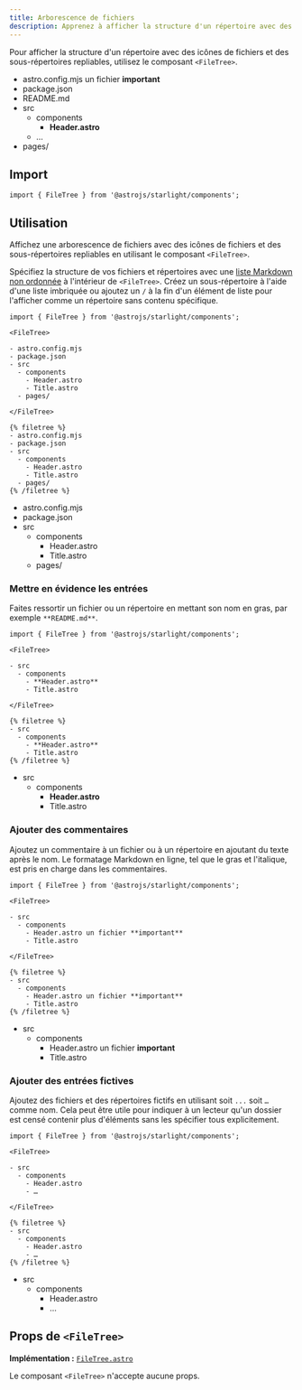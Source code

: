 ```yaml
---
title: Arborescence de fichiers
description: Apprenez à afficher la structure d'un répertoire avec des icônes de fichiers et des sous-répertoires repliables dans Starlight.
---
```



Pour afficher la structure d'un répertoire avec des icônes de fichiers et des sous-répertoires repliables, utilisez le composant `<FileTree>`.


<Preview>

<FileTree slot="preview">

- astro.config.mjs un fichier **important**
- package.json
- README.md
- src
  - components
    - **Header.astro**
  - …
- pages/

</FileTree>

</Preview>

## Import

```tsx
import { FileTree } from '@astrojs/starlight/components';
```

## Utilisation

Affichez une arborescence de fichiers avec des icônes de fichiers et des sous-répertoires repliables en utilisant le composant `<FileTree>`.

Spécifiez la structure de vos fichiers et répertoires avec une [liste Markdown non ordonnée](https://www.markdownguide.org/basic-syntax/#unordered-lists) à l'intérieur de `<FileTree>`.
Créez un sous-répertoire à l'aide d'une liste imbriquée ou ajoutez un `/` à la fin d'un élément de liste pour l'afficher comme un répertoire sans contenu spécifique.

<Preview>

```mdx
import { FileTree } from '@astrojs/starlight/components';

<FileTree>

- astro.config.mjs
- package.json
- src
  - components
    - Header.astro
    - Title.astro
  - pages/

</FileTree>
```

<Fragment slot="markdoc">

```markdoc
{% filetree %}
- astro.config.mjs
- package.json
- src
  - components
    - Header.astro
    - Title.astro
  - pages/
{% /filetree %}
```

</Fragment>

<FileTree slot="preview">

- astro.config.mjs
- package.json
- src
  - components
    - Header.astro
    - Title.astro
  - pages/

</FileTree>

</Preview>

### Mettre en évidence les entrées

Faites ressortir un fichier ou un répertoire en mettant son nom en gras, par exemple `**README.md**`.

<Preview>

```mdx {7}
import { FileTree } from '@astrojs/starlight/components';

<FileTree>

- src
  - components
    - **Header.astro**
    - Title.astro

</FileTree>
```

<Fragment slot="markdoc">

```markdoc {4}
{% filetree %}
- src
  - components
    - **Header.astro**
    - Title.astro
{% /filetree %}
```

</Fragment>

<FileTree slot="preview">

- src
  - components
    - **Header.astro**
    - Title.astro

</FileTree>

</Preview>

### Ajouter des commentaires

Ajoutez un commentaire à un fichier ou à un répertoire en ajoutant du texte après le nom.
Le formatage Markdown en ligne, tel que le gras et l'italique, est pris en charge dans les commentaires.

<Preview>

```mdx {7}
import { FileTree } from '@astrojs/starlight/components';

<FileTree>

- src
  - components
    - Header.astro un fichier **important**
    - Title.astro

</FileTree>
```

<Fragment slot="markdoc">

```markdoc {4}
{% filetree %}
- src
  - components
    - Header.astro un fichier **important**
    - Title.astro
{% /filetree %}
```

</Fragment>

<FileTree slot="preview">

- src
  - components
    - Header.astro un fichier **important**
    - Title.astro

</FileTree>

</Preview>

### Ajouter des entrées fictives

Ajoutez des fichiers et des répertoires fictifs en utilisant soit `...` soit `…` comme nom.
Cela peut être utile pour indiquer à un lecteur qu'un dossier est censé contenir plus d'éléments sans les spécifier tous explicitement.

<Preview>

```mdx {8}
import { FileTree } from '@astrojs/starlight/components';

<FileTree>

- src
  - components
    - Header.astro
    - …

</FileTree>
```

<Fragment slot="markdoc">

```markdoc {5}
{% filetree %}
- src
  - components
    - Header.astro
    - …
{% /filetree %}
```

</Fragment>

<FileTree slot="preview">

- src
  - components
    - Header.astro
    - …

</FileTree>

</Preview>

## Props de `<FileTree>`

**Implémentation :** [`FileTree.astro`](https://github.com/withastro/starlight/blob/main/packages/starlight/user-components/FileTree.astro)

Le composant `<FileTree>` n'accepte aucune props.